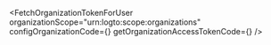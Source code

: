 

<FetchOrganizationTokenForUser
  organizationScope="urn:logto:scope:organizations"
  configOrganizationCode={<ConfigOrganizationCode />}
  getOrganizationAccessTokenCode={<GetOrganizationAccessTokenCode />}
/>
